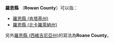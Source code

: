 '''羅恩縣''' （'''Rowan County'''）可以指：
* [[羅恩縣_(肯塔基州)|羅恩縣 (肯塔基州)]]
* [[羅恩縣_(北卡羅萊納州)|羅恩縣 (北卡羅萊納州)]]
另外[[羅恩縣_(西維吉尼亞州)|羅恩縣 (西維吉尼亞州)]]的寫法為'''Roane County'''。
{{disambig|L羅恩縣|Cat=三字县名消歧义}}